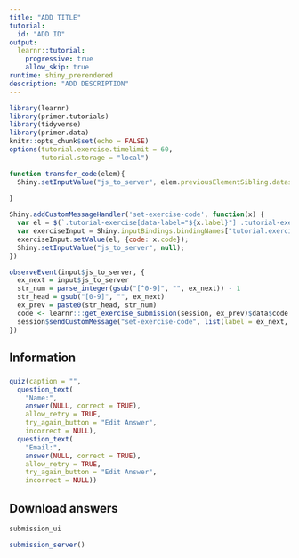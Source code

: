 ```yaml
---
title: "ADD TITLE"
tutorial:
  id: "ADD ID"
output: 
  learnr::tutorial:
    progressive: true
    allow_skip: true
runtime: shiny_prerendered
description: "ADD DESCRIPTION"
---
```



```r
library(learnr)
library(primer.tutorials)
library(tidyverse)
library(primer.data)
knitr::opts_chunk$set(echo = FALSE)
options(tutorial.exercise.timelimit = 60, 
        tutorial.storage = "local") 
```

```js
function transfer_code(elem){
  Shiny.setInputValue("js_to_server", elem.previousElementSibling.dataset.label);
  
}

Shiny.addCustomMessageHandler('set-exercise-code', function(x) {
  var el = $(`.tutorial-exercise[data-label="${x.label}"] .tutorial-exercise-code-editor`)
  var exerciseInput = Shiny.inputBindings.bindingNames["tutorial.exerciseInput"].binding
  exerciseInput.setValue(el, {code: x.code});
  Shiny.setInputValue("js_to_server", null);
})
```

```r
observeEvent(input$js_to_server, {
  ex_next = input$js_to_server
  str_num = parse_integer(gsub("[^0-9]", "", ex_next)) - 1
  str_head = gsub("[0-9]", "", ex_next)
  ex_prev = paste0(str_head, str_num)
  code <- learnr:::get_exercise_submission(session, ex_prev)$data$code %>% trimws()
  session$sendCustomMessage("set-exercise-code", list(label = ex_next, code = code))
})
```


## Information
###

```r
quiz(caption = "",
  question_text(
    "Name:",
    answer(NULL, correct = TRUE),
    allow_retry = TRUE,
    try_again_button = "Edit Answer",
    incorrect = NULL),
  question_text(
    "Email:",
    answer(NULL, correct = TRUE),
    allow_retry = TRUE,
    try_again_button = "Edit Answer",
    incorrect = NULL))
```


<!-- CHECKLIST BEFORE STARTING: -->
<!-- * Load necessary libraries for tutorial in the first code chunk -->
<!-- * Edit yaml at the START OF THIS FILE -->


<!-- CREATE SECTIONS HERE -->


## Download answers

```r
submission_ui
```

```r
submission_server()
```
